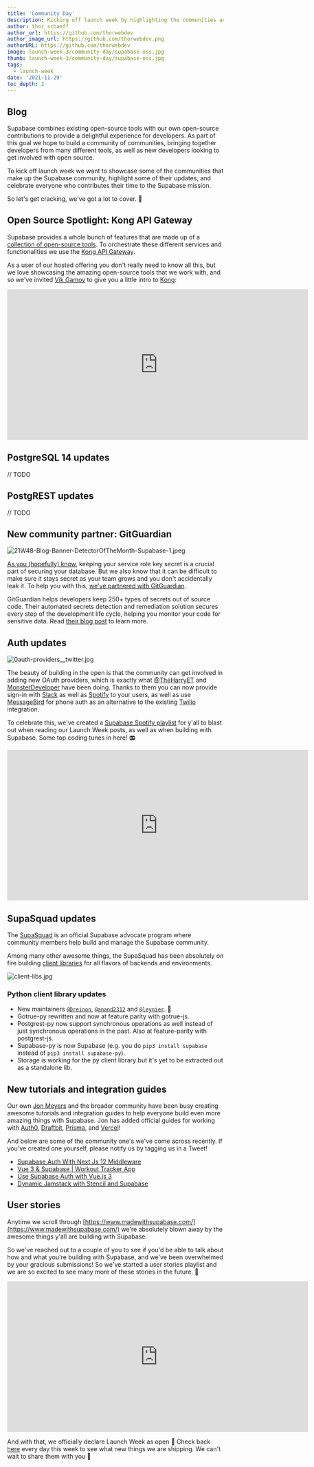 ```yaml
---
title: 'Community Day'
description: Kicking off launch week by highlighting the communities around Supabase.
author: thor_schaeff
author_url: https://github.com/thorwebdev
author_image_url: https://github.com/thorwebdev.png
authorURL: https://github.com/thorwebdev
image: launch-week-3/community-day/supabase-oss.jpg
thumb: launch-week-3/community-day/supabase-oss.jpg
tags:
  - launch-week
date: '2021-11-29'
toc_depth: 2
---
```


## Blog

Supabase combines existing open-source tools with our own open-source contributions to provide a delightful experience for developers. As part of this goal we hope to build a community of communities, bringing together developers from many different tools, as well as new developers looking to get involved with open source.

To kick off launch week we want to showcase some of the communities that make up the Supabase community, highlight some of their updates, and celebrate everyone who contributes their time to the Supabase mission. 

So let's get cracking, we've got a lot to cover. 🚀

## Open Source Spotlight: Kong API Gateway

Supabase provides a whole bunch of features that are made up of a [collection of open-source tools](https://supabase.com/docs/architecture). To orchestrate these different services and functionalities we use the [Kong API Gateway](https://github.com/Kong/kong).

As a user of our hosted offering you don't really need to know all this, but we love showcasing the amazing open-source tools that we work with, and so we've invited [Vik Gamov](https://twitter.com/gAmUssA) to give you a little intro to [Kong](https://github.com/Kong/kong):

<iframe
  className="w-full"
  width="700"
  height="350"
  src="https://www.youtube-nocookie.com/embed/6ptUrE4QRPQ"
  frameBorder="0"
  allow="accelerometer; autoplay; encrypted-media; gyroscope; picture-in-picture"
  allowfullscreen
></iframe>

## PostgreSQL 14 updates

// TODO

## PostgREST updates

// TODO

## New community partner: GitGuardian

![21W48-Blog-Banner-DetectorOfTheMonth-Supabase-1.jpeg](/images/blog/launch-week-three/community-day/21W48-Blog-Banner-DetectorOfTheMonth-Supabase-1.jpeg)

[As you (hopefully) know](https://supabase.com/docs/learn/auth-deep-dive/auth-deep-dive-jwts#jwts-in-supabase), keeping your service role key secret is a crucial part of securing your database. But we also know that it can be difficult to make sure it stays secret as your team grows and you don't accidentally leak it. To help you with this, [we've partnered with GitGuardian](https://blog.gitguardian.com/the-detector-of-the-month-november-2021/).

GitGuardian helps developers keep 250+ types of secrets out of source code. Their automated secrets detection and remediation solution secures every step of the development life cycle, helping you monitor your code for sensitive data. Read [their blog post](https://blog.gitguardian.com/the-detector-of-the-month-november-2021/) to learn more.

## Auth updates

![0auth-providers__twitter.jpg](/images/blog/launch-week-three/community-day/0auth-providers__twitter.jpg)

The beauty of building in the open is that the community can get involved in adding new OAuth providers, which is exactly what [@TheHarryET](https://twitter.com/TheHarryET) and [MonsterDeveloper](https://github.com/MonsterDeveloper) have been doing. Thanks to them you can now provide sign-in with [Slack](https://supabase.com/docs/guides/auth/auth-slack) as well as [Spotify](https://supabase.com/docs/guides/auth/auth-spotify) to your users, as well as use [MessageBird](https://supabase.com/docs/guides/auth/auth-messagebird) for phone auth as an alternative to the existing [Twilio](https://supabase.com/docs/guides/auth/auth-twilio) integration.

To celebrate this, we've created a [Supabase Spotify playlist](https://open.spotify.com/playlist/6FMx89EJjNHvjhy5auyZHx?si=e5ff6428415f420b) for y'all to blast out when reading our Launch Week posts, as well as when building with Supabase. Some top coding tunes in here! 📻

<iframe
  className="w-full"
  width="700"
  height="350"
  src="https://open.spotify.com/playlist/6FMx89EJjNHvjhy5auyZHx?si=791c1d09e9574df9"
  frameBorder="0"
  allowtransparency="true"
  allow="accelerometer; autoplay; encrypted-media; gyroscope; picture-in-picture"
  allowfullscreen
></iframe>

## SupaSquad updates

The [SupaSquad](https://supabase.com/docs/handbook/supasquad) is an official Supabase advocate program where community members help build and manage the Supabase community. 

Among many other awesome things, the SupaSquad has been absolutely on fire building [client libraries](https://supabase.com/docs/reference/javascript/supabase-client) for all flavors of backends and environments.

![client-libs.jpg](/images/blog/launch-week-three/community-day/client-libs.jpg)

### Python client library updates

- New maintainers [`@Dreinon`](https://github.com/dreinon), [`@anand2312`](https://github.com/anand2312) and [`@leynier`](https://github.com/leynier). 💚
- Gotrue-py rewritten and now at feature parity with gotrue-js.
- Postgrest-py now support synchronous operations as well instead of just synchronous operations in the past. Also at feature-parity with postgrest-js.
- Supabase-py is now Supabase (e.g. you do `pip3 install supabase` instead of `pip3 install supabase-py`).
- Storage is working for the py client library but it's yet to be extracted out as a standalone lib.

## New tutorials and integration guides

Our own [Jon Meyers](https://twitter.com/_dijonmusters) and the broader community have been busy creating awesome tutorials and integration guides to help everyone build even more amazing things with Supabase. Jon has added official guides for working with [Auth0](https://supabase.com/docs/guides/integrations/auth0), [Draftbit](https://supabase.com/docs/guides/integrations/draftbit), [Prisma](https://supabase.com/docs/guides/integrations/prisma), and [Vercel](https://supabase.com/docs/guides/integrations/vercel)!

And below are some of the community one's we've come across recently. If you've created one yourself, please notify us by tagging us in a Tweet!

- [Supabase Auth With Next.Js 12 Middleware](https://jitsu.com/blog/supabase-nextjs-middleware#what-were-going-to-build)
- [Vue 3 & Supabase | Workout Tracker App](https://www.youtube.com/watch?v=3tF0fGkd4ho)
- [Use Supabase Auth with Vue.js 3](https://vueschool.io/articles/vuejs-tutorials/use-supabase-auth-with-vue-js-3/)
- [Dynamic Jamstack with Stencil and Supabase](https://ionicframework.com/blog/dynamic-jamstack-with-stencil-and-supabase)

## User stories

Anytime we scroll through [https://www.madewithsupabase.com/](https://www.madewithsupabase.com/) we're absolutely blown away by the awesome things y'all are building with Supabase. 

So we've reached out to a couple of you to see if you'd be able to talk about how and what you're building with Supabase, and we've been overwhelmed by your gracious submissions! So we've started a user stories playlist and we are so excited to see many more of these stories in the future. 💚

<iframe
  className="w-full"
  width="700"
  height="350"
  src="https://www.youtube-nocookie.com/embed/videoseries?list=PL5S4mPUpp4OuzQN-a_FY3OZQuYo4NmXvb"
  frameBorder="0"
  allow="accelerometer; autoplay; encrypted-media; gyroscope; picture-in-picture"
  allowfullscreen
></iframe>

And with that, we officially declare Launch Week as open 🥳 Check back [here](https://supabase.com/blog) every day this week to see what new things we are shipping. We can't wait to share them with you 🚀